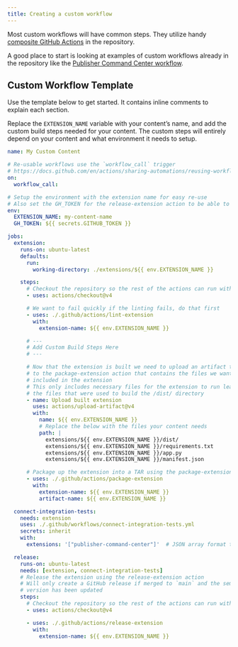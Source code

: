 ```yaml
---
title: Creating a custom workflow
---
```


Most custom workflows will have common steps. They utilize handy
[composite GitHub Actions](https://docs.github.com/en/actions/sharing-automations/creating-actions/creating-a-composite-action)
in the repository.

A good place to start is looking at examples of custom workflows already in the
repository like the [Publisher Command Center workflow](https://github.com/posit-dev/connect-extensions/blob/main/.github/workflows/publisher-command-center.yml).

## Custom Workflow Template

Use the template below to get started. It contains inline comments to explain
each section.

Replace the `EXTENSION_NAME` variable with your content's name, and add the
custom build steps needed for your content. The custom steps will entirely
depend on your content and what environment it needs to setup.

```yaml {filename=".github/workflows/my-custom-content.yml"}
name: My Custom Content

# Re-usable workflows use the `workflow_call` trigger
# https://docs.github.com/en/actions/sharing-automations/reusing-workflows#creating-a-reusable-workflow
on:
  workflow_call:

# Setup the environment with the extension name for easy re-use
# Also set the GH_TOKEN for the release-extension action to be able to use gh
env:
  EXTENSION_NAME: my-content-name
  GH_TOKEN: ${{ secrets.GITHUB_TOKEN }}

jobs:
  extension:
    runs-on: ubuntu-latest
    defaults:
      run:
        working-directory: ./extensions/${{ env.EXTENSION_NAME }}

    steps:
      # Checkout the repository so the rest of the actions can run with no issue
      - uses: actions/checkout@v4

      # We want to fail quickly if the linting fails, do that first
      - uses: ./.github/actions/lint-extension
        with:
          extension-name: ${{ env.EXTENSION_NAME }}

      # ---
      # Add Custom Build Steps Here
      # ---

      # Now that the extension is built we need to upload an artifact to pass
      # to the package-extension action that contains the files we want to be
      # included in the extension
      # This only includes necessary files for the extension to run leaving out
      # the files that were used to build the /dist/ directory
      - name: Upload built extension
        uses: actions/upload-artifact@v4
        with:
          name: ${{ env.EXTENSION_NAME }}
          # Replace the below with the files your content needs
          path: |
            extensions/${{ env.EXTENSION_NAME }}/dist/
            extensions/${{ env.EXTENSION_NAME }}/requirements.txt
            extensions/${{ env.EXTENSION_NAME }}/app.py
            extensions/${{ env.EXTENSION_NAME }}/manifest.json

      # Package up the extension into a TAR using the package-extension action
      - uses: ./.github/actions/package-extension
        with:
          extension-name: ${{ env.EXTENSION_NAME }}
          artifact-name: ${{ env.EXTENSION_NAME }}

  connect-integration-tests:
    needs: extension
    uses: ./.github/workflows/connect-integration-tests.yml
    secrets: inherit
    with:
      extensions: '["publisher-command-center"]'  # JSON array format to match the workflow input schema

  release:
    runs-on: ubuntu-latest
    needs: [extension, connect-integration-tests]
    # Release the extension using the release-extension action
    # Will only create a GitHub release if merged to `main` and the semver
    # version has been updated
    steps:
      # Checkout the repository so the rest of the actions can run with no issue
      - uses: actions/checkout@v4

      - uses: ./.github/actions/release-extension
        with:
          extension-name: ${{ env.EXTENSION_NAME }}
```
